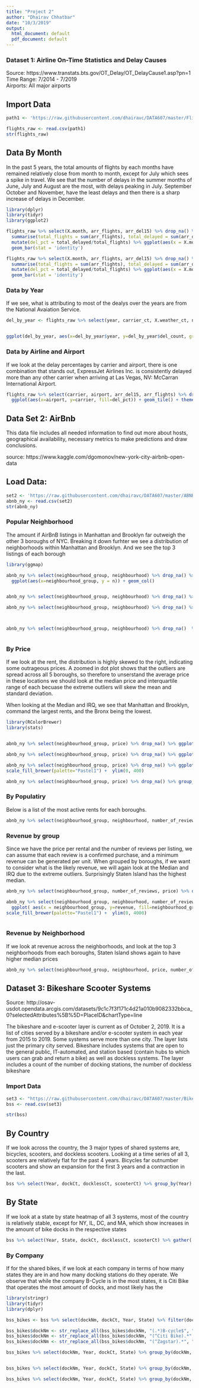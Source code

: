 ---
title: "Project 2"
author: "Dhairav Chhatbar"
date: "10/3/2019"
output:
  html_document: default
  pdf_document: default
---

### Dataset 1: Airline On-Time Statistics and Delay Causes

Source: https://www.transtats.bts.gov/OT_Delay/OT_DelayCause1.asp?pn=1  
Time Range: 7/2014 - 7/2019  
Airports: All major airports

## Import Data
```{r}
path1 <- 'https://raw.githubusercontent.com/dhairavc/DATA607/master/Flight_Delays_Actual_2014.csv'

flights_raw <- read.csv(path1)
str(flights_raw)


```
## Data By Month
In the past 5 years, the total amounts of flights by each months have remained relatively close from month to month, except for July which sees a spike in travel.
We see that the number of delays in the summer months of June, July and August are the most, with delays peaking in July. September October and November, have the least delays and then there is a sharp increase of delays in December.

```{r}
library(dplyr)
library(tidyr)
library(ggplot2)

flights_raw %>% select(X.month, arr_flights, arr_del15) %>% drop_na() %>% group_by(X.month) %>%
  summarise(total_flights = sum(arr_flights), total_delayed = sum(arr_del15)) %>% 
  mutate(del_pct = total_delayed/total_flights) %>% ggplot(aes(x = X.month, y=total_flights)) +
  geom_bar(stat = 'identity')

flights_raw %>% select(X.month, arr_flights, arr_del15) %>% drop_na() %>% group_by(X.month) %>%
  summarise(total_flights = sum(arr_flights), total_delayed = sum(arr_del15)) %>% 
  mutate(del_pct = total_delayed/total_flights) %>% ggplot(aes(x = X.month, y=total_delayed)) +
  geom_bar(stat = 'identity')
```


### Data by Year 
If we see, what is attributing to most of the dealys over the years are from the National Avaiation Service.


```{r, warning=FALSE}
del_by_year <- flights_raw %>% select(year, carrier_ct, X.weather_ct, nas_ct, security_ct, late_aircraft_ct) %>% drop_na() %>% group_by(year) %>% summarise_all(funs(sum)) %>% gather(key = del_reason, value = del_count, carrier_ct:late_aircraft_ct) 


ggplot(del_by_year, aes(x=del_by_year$year, y=del_by_year$del_count, group=del_by_year$del_reason, color = del_by_year$del_reason)) + geom_line(size=1) + geom_point()


```

### Data by Airline and Airport
If we look at the delay percentages by carrier and airport, there is one combination that stands out, ExpressJet Airlines Inc. is consistently delayed more than any other carrier when arriving at Las Vegas, NV: McCarran International Airport. 
```{r Airport, fig.width=10}

flights_raw %>% select(carrier, airport, arr_del15, arr_flights) %>% drop_na() %>% group_by(airport, carrier) %>% summarize_all(funs(sum)) %>% mutate(del_pct = arr_del15/arr_flights) %>%
  ggplot(aes(x=airport, y=carrier, fill=del_pct)) + geom_tile() + theme(axis.text.x=element_text(angle=90, hjust=1)) + scale_fill_gradient(low = "pink", high = "red")
```


## Data Set 2: AirBnb

This data file includes all needed information to find out more about hosts, geographical availability, necessary metrics to make predictions and draw conclusions.

source: https://www.kaggle.com/dgomonov/new-york-city-airbnb-open-data



## Load Data:
```{r load set 2}
set2 <- 'https://raw.githubusercontent.com/dhairavc/DATA607/master/ABNB.csv'
abnb_ny <- read.csv(set2)
str(abnb_ny)

```

### Popular Neighborhood
The amount if AirBnB listings in Manhattan and Brooklyn far outweigh the other 3 boroughs of NYC. Breaking it down furhter we see a distribution of neighborhoods within Manhattan and Brooklyn. And we see the top 3 listings of each borough

```{r neighborhood}

library(ggmap)

abnb_ny %>% select(neighbourhood_group, neighbourhood) %>% drop_na() %>% count(neighbourhood_group) %>%
  ggplot(aes(x=neighbourhood_group, y = n)) + geom_col()


abnb_ny %>% select(neighbourhood_group, neighbourhood) %>% drop_na() %>% filter(neighbourhood_group == "Manhattan") %>% count(neighbourhood) %>% ggplot(aes(x=neighbourhood, y = n)) + geom_col() + coord_flip()

abnb_ny %>% select(neighbourhood_group, neighbourhood) %>% drop_na() %>% filter(neighbourhood_group == "Brooklyn") %>% count(neighbourhood) %>% ggplot(aes(x=neighbourhood, y = n)) + geom_col() + coord_flip()



abnb_ny %>% select(neighbourhood_group, neighbourhood) %>% drop_na()  %>% count(neighbourhood_group, neighbourhood, name = "Count") %>% group_by(neighbourhood_group) %>% top_n(3) 



```

### By Price
If we look at the rent, the distribution is highly skewed to the right, indicating some outrageous prices. A zoomed in dot plot shows that the outliers are spread across all 5 boroughs, so therefore to unserstand the average price in these locations we should look at the median price and interquartile range of each becuase the extreme outliers will skew the mean and standard deviation.

When looking at the Median and IRQ, we see that Manhattan and Brooklyn, command the largest rents, and the Bronx being the lowest. 
```{r price, fig.width=15, fig.height=15}
library(RColorBrewer)
library(stats)


abnb_ny %>% select(neighbourhood_group, price) %>% drop_na() %>% ggplot( aes(x = price, fill=neighbourhood_group)) + geom_dotplot(stat = "identity", binwidth = 5.5) + coord_flip() + scale_fill_brewer(palette="Dark2")

abnb_ny %>% select(neighbourhood_group, price) %>% drop_na() %>% ggplot( aes(x = price, fill=neighbourhood_group)) + geom_dotplot(stat = "identity", binwidth = 100) + coord_flip() + scale_fill_brewer(palette="Dark2")

abnb_ny %>% select(neighbourhood_group, price) %>% drop_na() %>% ggplot( aes(x = neighbourhood_group, y = price, fill=neighbourhood_group)) + geom_boxplot() +
scale_fill_brewer(palette="Pastel1") +  ylim(0, 400) 

abnb_ny %>% select(neighbourhood_group, price) %>% drop_na() %>% group_by(neighbourhood_group) %>% summarise(p_mean = mean(price), p_sd = sd(price), p_median = median(price), p_irq = IQR(price))


```

### By Populatiry

Below is a list of the most active rents for each boroughs. 
```{r pop}

abnb_ny %>% select(neighbourhood_group, neighbourhood, number_of_reviews) %>% group_by(neighbourhood_group) %>% top_n(3) %>% arrange(neighbourhood_group, number_of_reviews)

```
### Revenue by group
Since we have the price per rental and the number of reviews per listing, we can assume that each review is a confirmed purchase, and a minimum revenue can be generated per unit. When grouped by boroughs, if we want to consider what is the likely revenue, we will again look at the Median and IRQ due to the extreme outliers. Surprisingly Staten Island has the highest median. 
```{r, fig.width=8}

abnb_ny %>% select(neighbourhood_group, number_of_reviews, price) %>% drop_na() %>% mutate(revenue = number_of_reviews*price) %>% group_by(neighbourhood_group) %>% summarise(r_mean = mean(revenue), r_stv = sd(revenue), r_median = median(revenue), r_irq = IQR(revenue))

abnb_ny %>% select(neighbourhood_group, neighbourhood, number_of_reviews, price) %>% drop_na() %>% mutate(revenue = number_of_reviews*price) %>%
  ggplot( aes(x = neighbourhood_group, y=revenue, fill=neighbourhood_group)) + geom_boxplot() + 
scale_fill_brewer(palette="Pastel1") +  ylim(0, 4000)



```
### Revenue by Neighborhood
If we look at revenue across the neighborhoods, and look at the top 3 neighborhoods from each boroughs, Staten Island shows again to have higher median prices
```{r r_neighbourhood}

abnb_ny %>% select(neighbourhood_group, neighbourhood, price, number_of_reviews) %>% drop_na() %>% mutate(revenue = number_of_reviews*price) %>%  group_by(neighbourhood_group, neighbourhood) %>% summarise(n_mean = mean(revenue), n_stv = sd(revenue), n_median = median(revenue), n_irq = IQR(revenue)) %>% arrange(neighbourhood_group, desc(n_median)) %>% top_n(3, n_median)

```


## Dataset 3: Bikeshare Scooter Systems

Source: http://osav-usdot.opendata.arcgis.com/datasets/9c1c7f3f171c4d21a010b9082332bbca_0?selectedAttributes%5B%5D=PlaceID&chartType=line

The bikeshare and e-scooter layer is current as of October 2, 2019. It is a list of cities served by a bikeshare and/or e-scooter system in each year from 2015 to 2019. Some systems serve more than one city. The layer lists just the primary city served. Bikeshare includes systems that are open to the general public, IT-automated, and station based (contain hubs to which users can grab and return a bike) as well as dockless systems. The layer includes a count of the number of docking stations, the number of dockless bikeshare

### Import Data
```{r set 3}

set3 <- "https://raw.githubusercontent.com/dhairavc/DATA607/master/Bikeshare_Scooter_Systems.csv"
bss <- read.csv(set3)

str(bss)

```

## By Country
If we look across the country, the 3 major types of shared systems are, bicycles, scooters, and dockless scooters. Looking at a time series of all 3, scooters are relatively flat for the past 4 years. Bicycles far outnumber scooters and show an expansion for the first 3 years and a contraction in the last. 
```{r Country}

bss %>% select(Year, dockCt, docklessCt, scooterCt) %>% group_by(Year) %>% summarise_all(funs(sum)) %>% gather( key = share_system, value = system_count, dockCt:scooterCt) %>% ggplot( aes(x=Year, y=system_count, group=share_system, color = share_system)) + geom_line(size=1) + geom_point()

```

## By State
If we look at a state by state heatmap of all 3 systems, most of the country is relatively stable, except for NY, IL, DC, and MA, which show increases in the amount of bike docks in the respective states
```{r state, fig.height=10, fig.width=10}

bss %>% select(Year, State, dockCt, docklessCt, scooterCt) %>% gather( key = share_system, value = system_count, 3:5) %>% ggplot( aes(x=Year, y=State, fill=system_count)) + geom_tile() + facet_grid(~share_system) + scale_fill_gradient(low = "light blue", high = "plum1")

```
### By Company
If for the shared bikes, if we look at each company in terms of how many states they are in and how many docking stations do they operate. We observe that while the company B-Cycle is in the most states, it is Citi Bike that operates the most amount of docks, and most likely has the
```{r company, fig.width=15, fig.height=50}
library(stringr)
library(tidyr)
library(dplyr)

bss_bikes <- bss %>% select(dockNm, dockCt, Year, State) %>% filter(dockCt != 0)

bss_bikes$dockNm <- str_replace_all(bss_bikes$dockNm, "(.*)B-cycle$", "B-Cycle")
bss_bikes$dockNm <- str_replace_all(bss_bikes$dockNm, "(^Citi Bike).*", "Citi Bike")
bss_bikes$dockNm <- str_replace_all(bss_bikes$dockNm, "(^Zagstar).*", "Zagstar")

bss_bikes %>% select(dockNm, Year, dockCt, State) %>% group_by(dockNm, Year) %>% summarize( docks = sum(dockCt), State = n()) %>% gather( key = stat, value = val_type, 3:4)


bss_bikes %>% select(dockNm, Year, dockCt, State) %>% group_by(dockNm, Year) %>% summarize( docks = sum(dockCt), State = n()) %>% gather( key = stat, value = val_type, 3:4) %>% filter(stat == "State") %>% ggplot( aes(x=dockNm, y=val_type)) + geom_col() + facet_wrap(~Year) + coord_flip()

bss_bikes %>% select(dockNm, Year, dockCt, State) %>% group_by(dockNm, Year) %>% summarize( docks = sum(dockCt), State = n()) %>% gather( key = stat, value = val_type, 3:4) %>% filter(stat == "docks") %>% ggplot( aes(x=dockNm, y=val_type)) + geom_col() + facet_wrap(~Year) + coord_flip()
```


